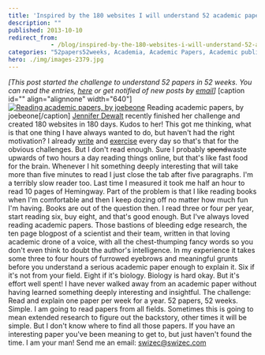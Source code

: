 ```yaml
---
title: 'Inspired by the 180 websites I will understand 52 academic papers in 52 weeks'
description: ""
published: 2013-10-10
redirect_from: 
            - /blog/inspired-by-the-180-websites-i-will-understand-52-academic-papers-in-52-weeks/swizec/6365
categories: "52papers52weeks, Academia, Academic Papers, Academic publishing, Learning, Personal, Reading"
hero: ./img/images-2379.jpg
---
```

_\[This post started the challenge to understand 52 papers in 52 weeks. You can read the entries, [here](http://swizec.com/blog/category/52-papers-in-52-weeks) or get notified of new posts by [email](http://swiz.ec/52papers-list)]_ \[caption id=&quot;&quot; align=&quot;alignnone&quot; width=&quot;640&quot;][![Reading academic papers, by joebeone](./img/images-2379.jpg "Reading academic papers, by joebeone")](http://www.flickr.com/photos/joebeone/755879254/) Reading academic papers, by joebeone\[/caption] [Jennifer Dewalt](http://jenniferdewalt.com/) recently finished her challenge and created 180 websites in 180 days. Kudos to her! This got me thinking, what is that one thing I have always wanted to do, but haven&#x27;t had the right motivation? I already [write](http://swizec.com/blog/a-year-of-750words-com-with-shiny-graphs/swizec/4378) and [exercise](http://swizec.com/blog/30-day-fitness-experiment-with-results/swizec/6326) every day so that&#x27;s that for the obvious challenges. But I don&#x27;t read enough. Sure I probably ~~spend~~waste upwards of two hours a day reading things online, but that&#x27;s like fast food for the brain. Whenever I hit something deeply interesting that will take more than five minutes to read I just close the tab after five paragraphs. I&#x27;m a terribly slow reader too. Last time I measured it took me half an hour to read 10 pages of Hemingway. Part of the problem is that I like reading books when I&#x27;m comfortable and then I keep dozing off no matter how much fun I&#x27;m having. Books are out of the question then. I read three or four per year, start reading six, buy eight, and that&#x27;s good enough. But I&#x27;ve always loved reading academic papers. Those bastions of bleeding edge research, the ten page blogpost of a scientist and their team, written in that loving academic drone of a voice, with all the chest-thumping fancy words so you don&#x27;t even think to doubt the author&#x27;s intelligence. In my experience it takes some three to four hours of furrowed eyebrows and meaningful grunts before you understand a serious academic paper enough to explain it. Six if it&#x27;s not from your field. Eight if it&#x27;s biology. Biology is hard okay. But it&#x27;s effort well spent! I have never walked away from an academic paper without having learned something deeply interesting and insightful. The challenge: Read and explain one paper per week for a year. 52 papers, 52 weeks. Simple. I am going to read papers from all fields. Sometimes this is going to mean extended research to figure out the backstory, other times it will be simple. But I don&#x27;t know where to find all those papers. If you have an interesting paper you&#x27;ve been meaning to get to, but just haven&#x27;t found the time. I am your man! Send me an email: [swizec@swizec.com](mailto:swizec@swizec.com)